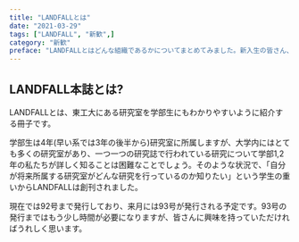 ---
title: "LANDFALLとは"
date: "2021-03-29"
tags: ["LANDFALL", "新歓",]
category: "新歓"
preface: "LANDFALLとはどんな組織であるかについてまとめてみました。新入生の皆さん、LANDFALLがどのような組織か参考になると思います。"
---

## LANDFALL本誌とは?

LANDFALLとは、東工大にある研究室を学部生にもわかりやすいように紹介する冊子です。

学部生は4年(早い系では3年の後半から)研究室に所属しますが、大学内にはとても多くの研究室があり、一つ一つの研究誌で行われている研究について学部1,2年の私たちが詳しく知ることは困難なことでしょう。そのような状況で、「自分が将来所属する研究室がどんな研究を行っているのか知りたい」という学生の重いからLANDFALLは創刊されました。

現在では92号まで発行しており、来月には93号が発行される予定です。93号の発行まではもう少し時間が必要になりますが、皆さんに興味を持っていただければうれしく思います。